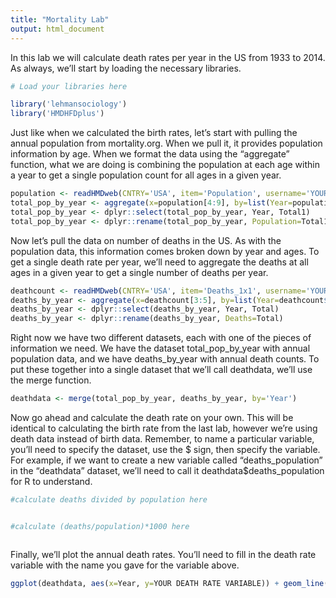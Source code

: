 ```yaml
---
title: "Mortality Lab"
output: html_document
---
```


In this lab we will calculate death rates per year in the US from 1933 to 2014.  As always, we'll start by loading the necessary libraries.
 
```r
# Load your libraries here

library('lehmansociology')
library('HMDHFDplus')

```

Just like when we calculated the birth rates, let's start with pulling the annual population from mortality.org.  When we pull it, it provides population information by age.  When we format the data using the "aggregate" function, what we are doing is combining the population at each age within a year to get a single population count for all ages in a given year.

````r
population <- readHMDweb(CNTRY='USA', item='Population', username='YOUR MORTALITY.ORG USERNAME', password='YOUR MORTALITY.ORG PASSWORD')
total_pop_by_year <- aggregate(x=population[4:9], by=list(Year=population$Year), FUN=sum)
total_pop_by_year <- dplyr::select(total_pop_by_year, Year, Total1)
total_pop_by_year <- dplyr::rename(total_pop_by_year, Population=Total1)

````

Now let's pull the data on number of deaths in the US.  As with the population data, this information comes broken down by year and ages.  To get a single death rate per year, we'll need to aggregate the deaths at all ages in a given year to get a single number of deaths per year.

````r
deathcount <- readHMDweb(CNTRY='USA', item='Deaths_1x1', username='YOUR MORTALITY.ORG USERNAME', password='YOUR MORTALITY.ORG PASSWORD')
deaths_by_year <- aggregate(x=deathcount[3:5], by=list(Year=deathcount$Year), FUN=sum)
deaths_by_year <- dplyr::select(deaths_by_year, Year, Total)
deaths_by_year <- dplyr::rename(deaths_by_year, Deaths=Total)

````

Right now we have two different datasets, each with one of the pieces of information we need.  We have the dataset total_pop_by_year with annual population data, and we have deaths_by_year with annual death counts.  To put these together into a single dataset that we'll call deathdata, we'll use the merge function.

````r
deathdata <- merge(total_pop_by_year, deaths_by_year, by='Year')

````

Now go ahead and calculate the death rate on your own.  This will be identical to calculating the birth rate from the last lab, however we're using death data instead of birth data.  Remember, to name a particular variable, you'll need to specify the dataset, use the $ sign, then specify the variable.  For example, if we want to create a new variable called "deaths_population" in the "deathdata" dataset, we'll need to call it deathdata$deaths_population for R to understand.

````r
#calculate deaths divided by population here


#calculate (deaths/population)*1000 here



````

Finally, we'll plot the annual death rates.  You'll need to fill in the death rate variable with the name you gave for the variable above.

````r
ggplot(deathdata, aes(x=Year, y=YOUR DEATH RATE VARIABLE)) + geom_line() + ggtitle("US Death Rate 1933-2014")

````
